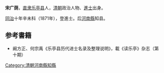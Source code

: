 '''宋广荫'''，[[直隶|直隶]][[乐亭县|乐亭县]]人，[[清朝|清朝]]政治人物、[[進士|進士]]出身。

[[同治|同治]]十年辛未科（1871年），登進士。后[[河南縣|河南縣]]知县。

== 参考書籍 ==
*阚方正、何宗禹《乐亭县历代进士名录及整理说明》，載《读乐亭》杂志（第十期）
{{清朝人物小作品}}
{{同治十年辛未科殿試金榜}}
[[Category:清朝河南縣知縣|Category:清朝河南縣知縣]]